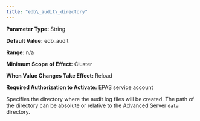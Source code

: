 ```yaml
---
title: "edb\_audit\_directory"
---
```


<div id="edb_audit_directory" class="registered_link"></div>




**Parameter Type:** String

**Default Value:** edb_audit

**Range:** n/a

**Minimum Scope of Effect:** Cluster

**When Value Changes Take Effect:** Reload

**Required Authorization to Activate:** EPAS service account

Specifies the directory where the audit log files will be created. The path of the directory can be absolute or relative to the Advanced Server `data` directory.
